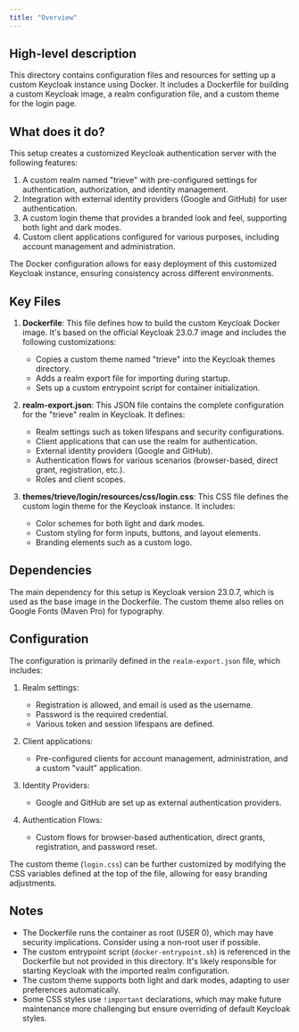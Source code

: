 ```yaml
---
title: "Overview"
---
```


## High-level description
This directory contains configuration files and resources for setting up a custom Keycloak instance using Docker. It includes a Dockerfile for building a custom Keycloak image, a realm configuration file, and a custom theme for the login page.

## What does it do?
This setup creates a customized Keycloak authentication server with the following features:

1. A custom realm named "trieve" with pre-configured settings for authentication, authorization, and identity management.
2. Integration with external identity providers (Google and GitHub) for user authentication.
3. A custom login theme that provides a branded look and feel, supporting both light and dark modes.
4. Custom client applications configured for various purposes, including account management and administration.

The Docker configuration allows for easy deployment of this customized Keycloak instance, ensuring consistency across different environments.

## Key Files

1. **Dockerfile**: This file defines how to build the custom Keycloak Docker image. It's based on the official Keycloak 23.0.7 image and includes the following customizations:
   - Copies a custom theme named "trieve" into the Keycloak themes directory.
   - Adds a realm export file for importing during startup.
   - Sets up a custom entrypoint script for container initialization.

2. **realm-export.json**: This JSON file contains the complete configuration for the "trieve" realm in Keycloak. It defines:
   - Realm settings such as token lifespans and security configurations.
   - Client applications that can use the realm for authentication.
   - External identity providers (Google and GitHub).
   - Authentication flows for various scenarios (browser-based, direct grant, registration, etc.).
   - Roles and client scopes.

3. **themes/trieve/login/resources/css/login.css**: This CSS file defines the custom login theme for the Keycloak instance. It includes:
   - Color schemes for both light and dark modes.
   - Custom styling for form inputs, buttons, and layout elements.
   - Branding elements such as a custom logo.

## Dependencies
The main dependency for this setup is Keycloak version 23.0.7, which is used as the base image in the Dockerfile. The custom theme also relies on Google Fonts (Maven Pro) for typography.

## Configuration
The configuration is primarily defined in the `realm-export.json` file, which includes:

1. Realm settings:
   - Registration is allowed, and email is used as the username.
   - Password is the required credential.
   - Various token and session lifespans are defined.

2. Client applications:
   - Pre-configured clients for account management, administration, and a custom "vault" application.

3. Identity Providers:
   - Google and GitHub are set up as external authentication providers.

4. Authentication Flows:
   - Custom flows for browser-based authentication, direct grants, registration, and password reset.

The custom theme (`login.css`) can be further customized by modifying the CSS variables defined at the top of the file, allowing for easy branding adjustments.

## Notes
- The Dockerfile runs the container as root (USER 0), which may have security implications. Consider using a non-root user if possible.
- The custom entrypoint script (`docker-entrypoint.sh`) is referenced in the Dockerfile but not provided in this directory. It's likely responsible for starting Keycloak with the imported realm configuration.
- The custom theme supports both light and dark modes, adapting to user preferences automatically.
- Some CSS styles use `!important` declarations, which may make future maintenance more challenging but ensure overriding of default Keycloak styles.